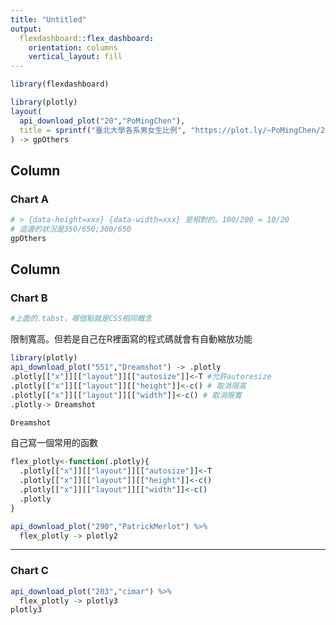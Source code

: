 ```yaml
---
title: "Untitled"
output: 
  flexdashboard::flex_dashboard:
    orientation: columns
    vertical_layout: fill
---
```


```r
library(flexdashboard)
```

```r
library(plotly)
layout(
  api_download_plot("20","PoMingChen"),
  title = sprintf("臺北大學各系男女生比例", "https://plot.ly/~PoMingChen/20")
) -> gpOthers
```



Column {data-witdth=150}
-----------------------------------------------------------------------

### Chart A

```r
# > {data-height=xxx} {data-width=xxx} 是相對的。100/200 = 10/20
# 這邊的狀況是350/650;300/650
gpOthers
```

Column {data-witdth=350}
-----------------------------------------------------------------------


### Chart B

```r
#上面的.tabst，哪個點就是CSS相同概念
```

限制寬高。但若是自己在R裡面寫的程式碼就會有自動縮放功能
```r
library(plotly)
api_download_plot("551","Dreamshot") -> .plotly
.plotly[["x"]][["layout"]][["autosize"]]<-T #允許autoresize
.plotly[["x"]][["layout"]][["height"]]<-c() # 取消限高
.plotly[["x"]][["layout"]][["width"]]<-c() # 取消限寛
.plotly-> Dreamshot

Dreamshot
```

自己寫一個常用的函數
```r
flex_plotly<-function(.plotly){
  .plotly[["x"]][["layout"]][["autosize"]]<-T
  .plotly[["x"]][["layout"]][["height"]]<-c()
  .plotly[["x"]][["layout"]][["width"]]<-c()
  .plotly
}
```

```r
api_download_plot("290","PatrickMerlot") %>%
  flex_plotly -> plotly2
```

-----------------------------------------------------------------------

### Chart C 

```r
api_download_plot("203","cimar") %>%
  flex_plotly -> plotly3
plotly3
```
